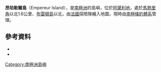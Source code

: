 {{Coord|66|48|S|141|23|E|source:GNIS|display=title}}

'''昂珀勒爾島'''（Empereur Island），是[[南極洲|南極洲]]的島嶼，位於[[阿黛利地|阿黛利地]]，處於[[馬熱里角|馬熱里角]]以北1.6公里、[[布雷頓島|布雷頓島]]以北，由[[法國|法國]]探險隊繪入地圖，現時由[[南極條約體系|南極條約體系]]管理。

==參考資料==
*{{cite gnis | type = antarid | id = 4503| name = Empereur Island | accessdate = 2012-03-01}}
*{{usgs-gazetteer|id=4503}}

{{DEFAULTSORT:Empereur Island}}
[[Category:南極洲島嶼|Category:南極洲島嶼]]


{{AdélieLand-geo-stub}}